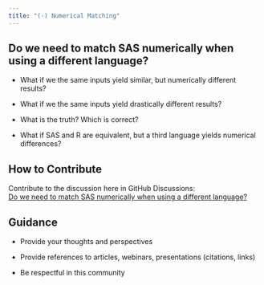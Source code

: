 ```yaml
---
title: "(-) Numerical Matching"
---
```


## Do we need to match SAS numerically when using a different language?

-   What if we the same inputs yield similar, but numerically different results?

-   What if we the same inputs yield drastically different results?

-   What is the truth? Which is correct?

-   What if SAS and R are equivalent, but a third language yields numerical differences?

## How to Contribute

Contribute to the discussion here in GitHub Discussions:\
[Do we need to match SAS numerically when using a different language?](https://github.com/phuse-org/OSTCDA/discussions/11){target="_blank"}

## Guidance

-   Provide your thoughts and perspectives

-   Provide references to articles, webinars, presentations (citations, links)

-   Be respectful in this community

